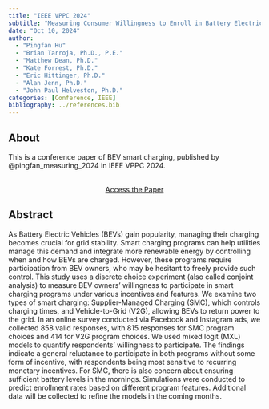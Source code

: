 ```yaml
---
title: "IEEE VPPC 2024"
subtitle: "Measuring Consumer Willingness to Enroll in Battery Electric Vehicle Smart Charging Programs"
date: "Oct 10, 2024"
author: 
  - "Pingfan Hu"
  - "Brian Tarroja, Ph.D., P.E."
  - "Matthew Dean, Ph.D."
  - "Kate Forrest, Ph.D."
  - "Eric Hittinger, Ph.D."
  - "Alan Jenn, Ph.D."
  - "John Paul Helveston, Ph.D."
categories: [Conference, IEEE]
bibliography: ../references.bib
---
```


## About

This is a conference paper of BEV smart charging, published by @pingfan_measuring_2024 in IEEE VPPC 2024.

<br>
<center>
<a href="https://ieeexplore.ieee.org/document/10755299" class="btn btn-primary" role="button"> Access the Paper </a>
</center>

## Abstract

As Battery Electric Vehicles (BEVs) gain popularity, managing their charging becomes crucial for grid stability. Smart charging programs can help utilities manage this demand and integrate more renewable energy by controlling when and how BEVs are charged. However, these programs require participation from BEV owners, who may be hesitant to freely provide such control. This study uses a discrete choice experiment (also called conjoint analysis) to measure BEV owners' willingness to participate in smart charging programs under various incentives and features. We examine two types of smart charging: Supplier-Managed Charging (SMC), which controls charging times, and Vehicle-to-Grid (V2G), allowing BEVs to return power to the grid. In an online survey conducted via Facebook and Instagram ads, we collected 858 valid responses, with 815 responses for SMC program choices and 414 for V2G program choices. We used mixed logit (MXL) models to quantify respondents' willingness to participate. The findings indicate a general reluctance to participate in both programs without some form of incentive, with respondents being most sensitive to recurring monetary incentives. For SMC, there is also concern about ensuring sufficient battery levels in the mornings. Simulations were conducted to predict enrollment rates based on different program features. Additional data will be collected to refine the models in the coming months.